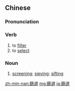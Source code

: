 ==Chinese==
{{zh-forms|s=筛选}}

===Pronunciation===
{{zh-pron
|m=shāixuǎn
|c=sai1 syun2
|mn=qz,xm,zz:sai-soán/tw:thai-soán
|cat=v
}}

===Verb===
{{zh-verb}}

# to [[filter]]
# to [[select]]

===Noun===
{{zh-noun}}

# [[screening]]; [[sieving]]; [[sifting]]

[[zh-min-nan:篩選]]
[[mg:篩選]]
[[ja:篩選]]